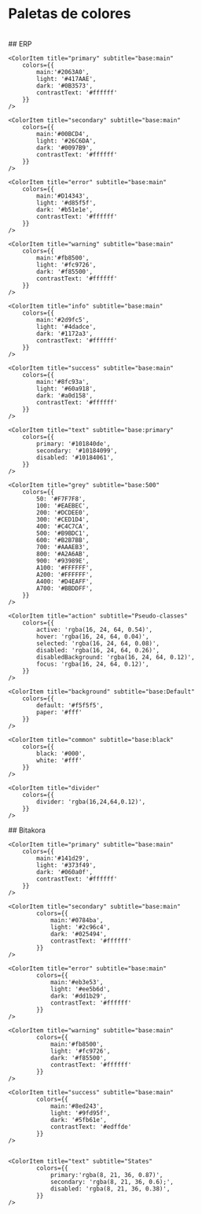 
<Meta title="Design System/Colores" />
<style>
  {`
    .css-2qy8by,.css-bp0xxt{
      flex:0 0 15%;
    }
    .css-1njl3fa{
      height:25px;
    }
    .css-sw5zqw{
      margin-bottom: 10px;
    }

  `}
</style>

# Paletas de colores
<br/>
## ERP
<ColorPalette>

    <ColorItem title="primary" subtitle="base:main"
        colors={{
            main:'#2063A0',
            light: '#417AAE',
            dark: '#0B3573',
            contrastText: '#ffffff'
        }}
    />

    <ColorItem title="secondary" subtitle="base:main"
        colors={{
            main:'#00BCD4',
            light: '#26C6DA',
            dark: '#0097B9',
            contrastText: '#ffffff'
        }}
    />

    <ColorItem title="error" subtitle="base:main"
        colors={{
            main:'#D14343',
            light: '#d85f5f',
            dark: '#b51e1e',
            contrastText: '#ffffff'
        }}
    />

    <ColorItem title="warning" subtitle="base:main"
        colors={{
            main:'#fb8500',
            light: '#fc9726',
            dark: '#f85500',
            contrastText: '#ffffff'
        }}
    />

    <ColorItem title="info" subtitle="base:main"
        colors={{
            main:'#2d9fc5',
            light: '#4dadce',
            dark: '#1172a3',
            contrastText: '#ffffff'
        }}
    />

    <ColorItem title="success" subtitle="base:main"
        colors={{
            main:'#8fc93a',
            light: '#60a918',
            dark: '#a0d158',
            contrastText: '#ffffff'
        }}
    />
    
    <ColorItem title="text" subtitle="base:primary"
        colors={{
            primary: '#101840de',
            secondary: '#10184099',
            disabled: '#10184061',
        }}
    />

    <ColorItem title="grey" subtitle="base:500"
        colors={{
            50: '#F7F7F8',
            100: '#EAEBEC',
            200: '#DCDEE0',
            300: '#CED1D4',
            400: '#C4C7CA',
            500: '#B9BDC1',
            600: '#B2B7BB',
            700: '#AAAEB3',
            800: '#A2A6AB',
            900: '#93989E',
            A100: '#FFFFFF',
            A200: '#FFFFFF',
            A400: '#D4EAFF',
            A700: '#BBDDFF',
        }}
    />

    <ColorItem title="action" subtitle="Pseudo-classes"
        colors={{
            active: 'rgba(16, 24, 64, 0.54)',
            hover: 'rgba(16, 24, 64, 0.04)',
            selected: 'rgba(16, 24, 64, 0.08)',
            disabled: 'rgba(16, 24, 64, 0.26)',
            disabledBackground: 'rgba(16, 24, 64, 0.12)',
            focus: 'rgba(16, 24, 64, 0.12)',
        }}
    />

    <ColorItem title="background" subtitle="base:Default"
        colors={{
            default: '#f5f5f5',
            paper: '#fff'
        }}
    />

    <ColorItem title="common" subtitle="base:black"
        colors={{
            black: '#000',
            white: '#fff'
        }}
    />

    <ColorItem title="divider" 
        colors={{
            divider: 'rgba(16,24,64,0.12)',
        }}
    />
</ColorPalette>
## Bitakora
<ColorPalette>

    <ColorItem title="primary" subtitle="base:main"
        colors={{
            main:'#141d29',
            light: '#373f49',
            dark: '#060a0f',
            contrastText: '#ffffff'
        }}
    />

    <ColorItem title="secondary" subtitle="base:main"
            colors={{
                main:'#0784ba',
                light: '#2c96c4',
                dark: '#025494',
                contrastText: '#ffffff'
            }}
    />
    
    <ColorItem title="error" subtitle="base:main"
            colors={{
                main:'#eb3e53',
                light: '#ee5b6d',
                dark: '#dd1b29',
                contrastText: '#ffffff'
            }}
    />

    <ColorItem title="warning" subtitle="base:main"
            colors={{
                main:'#fb8500',
                light: '#fc9726',
                dark: '#f85500',
                contrastText: '#ffffff'
            }}
    />

    <ColorItem title="success" subtitle="base:main"
            colors={{
                main:'#8ed243',
                light: '#9fd95f',
                dark: '#5fb61e',
                contrastText: '#edffde'
            }}
    />

    
    <ColorItem title="text" subtitle="States"
            colors={{
                primary:'rgba(8, 21, 36, 0.87)',
                secondary: 'rgba(8, 21, 36, 0.6);',
                disabled: 'rgba(8, 21, 36, 0.38)',
            }}
    />
    


</ColorPalette>